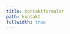 ```yaml
---
title: Kontaktformular
path: kontakt
fullwidth: true
---
```



<div class="px-8 sm:px-6 py-12 sm:py-16 lg:py-20 mx-auto max-w-3xl">
  <ProseSection title="Kontakt">
    <ContactForm
      name="Name"
      email="E-Mail"
      subject="Betreff"
      message="Nachricht"
      submit="Absenden"
      success={link("contact-success", "de")}
      id={"feedback-" + "de"}
    />
  </ProseSection>
</div>
